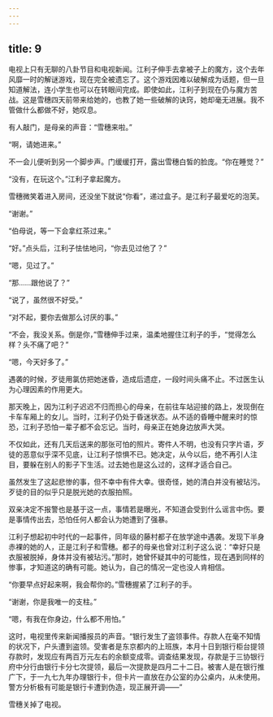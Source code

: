 ```yaml
---
---
---
```

title: 9
---



电视上只有无聊的八卦节目和电视新闻。江利子伸手去拿被子上的魔方，这个去年风靡一时的解谜游戏，现在完全被遗忘了。这个游戏因难以破解成为话题，但一旦知道解法，连小学生也可以在转眼间完成。即使如此，江利子到现在仍与魔方苦战。这是雪穗四天前带来给她的，也教了她一些破解的诀窍，她却毫无进展。我不管做什么都做不好，她叹息。

有人敲门，是母亲的声音：“雪穗来啦。”

“啊，请她进来。”

不一会儿便听到另一个脚步声。门缓缓打开，露出雪穗白皙的脸庞。“你在睡觉？”

“没有，在玩这个。”江利子拿起魔方。

雪穗微笑着进入房间，还没坐下就说“你看”，递过盒子。是江利子最爱吃的泡芙。

“谢谢。”

“伯母说，等一下会拿红茶过来。”

“好。”点头后，江利子怯怯地问，“你去见过他了？”

“嗯，见过了。”

“那……跟他说了？”

“说了，虽然很不好受。”

“对不起，要你去做那么讨厌的事。”

“不会，我没关系。倒是你，”雪穗伸手过来，温柔地握住江利子的手，“觉得怎么样？头不痛了吧？”

“嗯，今天好多了。”

遇袭的时候，歹徒用氯仿把她迷昏，造成后遗症，一段时间头痛不止。不过医生认为心理因素的作用更大。

那天晚上，因为江利子迟迟不归而担心的母亲，在前往车站迎接的路上，发现倒在卡车车厢上的女儿。当时，江利子仍处于昏迷状态。从不适的昏睡中醒来时的惊恐，江利子恐怕一辈子都不会忘记。当时，母亲正在她身边放声大哭。

不仅如此，还有几天后送来的那张可怕的照片。寄件人不明，也没有只字片语，歹徒的恶意似乎深不见底，让江利子惊惧不已。她决定，从今以后，绝不再引人注目，要躲在别人的影子下生活。过去她也是这么过的，这样才适合自己。

虽然发生了这起悲惨的事，但不幸中有件大幸。很奇怪，她的清白并没有被玷污。歹徒的目的似乎只是脱光她的衣服拍照。

双亲决定不报警也是基于这一点，事情若是曝光，不知道会受到什么谣言中伤。要是事情传出去，恐怕任何人都会认为她遭到了强暴。

江利子想起初中时代的一起事件，同年级的藤村都子在放学途中遇袭。发现下半身赤裸的她的人，正是江利子和雪穗。都子的母亲也曾对江利子这么说：“幸好只是衣服被脱掉，身体并没有被玷污。”那时，她曾怀疑其中的可能性，现在遇到同样的惨事，才知道这的确有可能。她认为，自己的情况一定也没人肯相信。

“你要早点好起来啊，我会帮你的。”雪穗握紧了江利子的手。

“谢谢，你是我唯一的支柱。”

“嗯，有我在你身边，什么都不用怕。”

这时，电视里传来新闻播报员的声音。“银行发生了盗领事件。存款人在毫不知情的状况下，户头遭到盗领。受害者是东京都内的上班族，本月十日到银行柜台提领存款时，发现应有两百万元左右的余额变成零。调查结果发现，存款是于三协银行府中分行由银行卡分七次提领，最后一次提款是四月二十二日。被害人是在银行推广下，于一九七九年办理银行卡，但卡片一直放在办公室的办公桌内，从未使用。警方分析极有可能是银行卡遭到伪造，现正展开调——”

雪穗关掉了电视。
